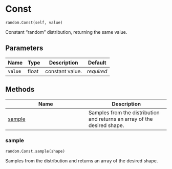 # Const { #water_tank.random.Const }

`random.Const(self, value)`

Constant "random" distribution, returning the same value.

## Parameters

| Name    | Type   | Description     | Default    |
|---------|--------|-----------------|------------|
| `value` | float  | constant value. | _required_ |

## Methods

| Name | Description |
| --- | --- |
| [sample](#water_tank.random.Const.sample) | Samples from the distribution and returns an array of the desired shape. |

### sample { #water_tank.random.Const.sample }

`random.Const.sample(shape)`

Samples from the distribution and returns an array of the desired shape.